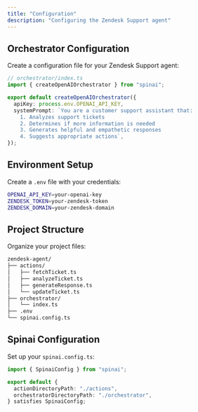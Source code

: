 ```yaml
---
title: "Configuration"
description: "Configuring the Zendesk Support agent"
---
```


## Orchestrator Configuration

Create a configuration file for your Zendesk Support agent:

```typescript
// orchestrator/index.ts
import { createOpenAIOrchestrator } from "spinai";

export default createOpenAIOrchestrator({
  apiKey: process.env.OPENAI_API_KEY,
  systemPrompt: `You are a customer support assistant that:
    1. Analyzes support tickets
    2. Determines if more information is needed
    3. Generates helpful and empathetic responses
    4. Suggests appropriate actions`,
});
```

## Environment Setup

Create a `.env` file with your credentials:

```bash
OPENAI_API_KEY=your-openai-key
ZENDESK_TOKEN=your-zendesk-token
ZENDESK_DOMAIN=your-zendesk-domain
```

## Project Structure

Organize your project files:

```bash
zendesk-agent/
├── actions/
│   ├── fetchTicket.ts
│   ├── analyzeTicket.ts
│   ├── generateResponse.ts
│   └── updateTicket.ts
├── orchestrator/
│   └── index.ts
├── .env
└── spinai.config.ts
```

## Spinai Configuration

Set up your `spinai.config.ts`:

```typescript
import { SpinaiConfig } from "spinai";

export default {
  actionDirectoryPath: "./actions",
  orchestratorDirectoryPath: "./orchestrator",
} satisfies SpinaiConfig;
```
